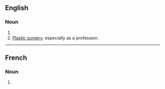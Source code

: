 {{also|plàstics}}

==English==

===Noun===
{{head|en|noun plural form}}

# {{plural of|plastic|lang=en}}
# [[plastic surgery|Plastic surgery]], especially as a profession.

----

==French==

===Noun===
{{head|fr|noun plural form|g=?}}

# {{plural of|plastic|lang=fr}}
